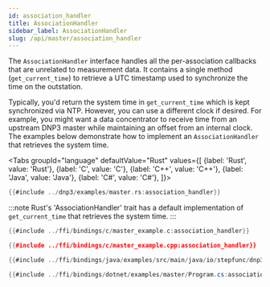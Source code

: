 ```yaml
---
id: association_handler
title: AssociationHandler
sidebar_label: AssociationHandler
slug: /api/master/association_handler
---
```



The `AssociationHandler` interface handles all the per-association callbacks that are unrelated to measurement data. It contains a single method (`get_current_time`)
to retrieve a UTC timestamp used to synchronize the time on the outstation.

Typically, you'd return the system time in `get_current_time` which is kept synchronized via NTP. However, you can use a different clock if desired. For example, you might want a data concentrator to receive time from an upstream DNP3 master while maintaining an offset from an internal clock. The examples below demonstrate how to implement an `AssociationHandler` that retrieves the system time.

<Tabs
groupId="language"
defaultValue="Rust"
values={[
{label: 'Rust', value: 'Rust'},
{label: 'C', value: 'C'},
{label: 'C++', value: 'C++'},
{label: 'Java', value: 'Java'},
{label: 'C#', value: 'C#'},
]}>
<TabItem value="Rust">

```rust
{{#include ../dnp3/examples/master.rs:association_handler}}
```

:::note
Rust's 'AssociationHandler' trait has a default implementation of `get_current_time` that retrieves the system time.
:::

</TabItem>
<TabItem value="C">

```c
{{#include ../ffi/bindings/c/master_example.c:association_handler}}
```

</TabItem>
<TabItem value="C++">

```cpp
{{#include ../ffi/bindings/c/master_example.cpp:association_handler}}
```

</TabItem>
<TabItem value="Java">

```java
{{#include ../ffi/bindings/java/examples/src/main/java/io/stepfunc/dnp3/examples/MasterExample.java:association_handler}}
```

</TabItem>
<TabItem value="C#">

```csharp
{{#include ../ffi/bindings/dotnet/examples/master/Program.cs:association_handler}}
```

</TabItem>
</Tabs>